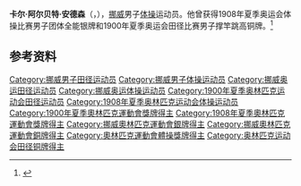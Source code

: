 {{NoteTA|G1=Sports}}
'''卡尔·阿尔贝特·安德森'''（{{lang-no|Carl Albert Andersen}}，{{bd|1876年|8月15日|1951年|9月28日}}），[[挪威|挪威]]男子[[体操|体操]]运动员。他曾获得1908年夏季奥运会体操比赛男子团体全能银牌和1900年夏季奥运会田径比赛男子撑竿跳高铜牌。<ref>{{Cite web|title=Carl Albert ANDERSEN|url=https://www.olympic.org/carl-albert-andersen|accessdate=2021-03-21|work=International Olympic Committee|archive-date=2021-04-26|archive-url=https://web.archive.org/web/20210426172902/https://www.olympic.org/carl-albert-andersen|dead-url=no}}</ref>

== 参考资料 ==
{{reflist}}

{{Authority control}}
{{DEFAULTSORT:Andersen, Carl Albert}}
[[Category:挪威男子田径运动员|Category:挪威男子田径运动员]]
[[Category:挪威男子体操运动员|Category:挪威男子体操运动员]]
[[Category:挪威奥运田径运动员|Category:挪威奥运田径运动员]]
[[Category:挪威奥运体操运动员|Category:挪威奥运体操运动员]]
[[Category:1900年夏季奥林匹克运动会田径运动员|Category:1900年夏季奥林匹克运动会田径运动员]]
[[Category:1908年夏季奥林匹克运动会体操运动员|Category:1908年夏季奥林匹克运动会体操运动员]]
[[Category:1900年夏季奧林匹克運動會獎牌得主|Category:1900年夏季奧林匹克運動會獎牌得主]]
[[Category:1908年夏季奧林匹克運動會獎牌得主|Category:1908年夏季奧林匹克運動會獎牌得主]]
[[Category:挪威奧林匹克運動會銀牌得主|Category:挪威奧林匹克運動會銀牌得主]]
[[Category:挪威奧林匹克運動會銅牌得主|Category:挪威奧林匹克運動會銅牌得主]]
[[Category:奧林匹克運動會體操獎牌得主|Category:奧林匹克運動會體操獎牌得主]]
[[Category:奥林匹克运动会田径铜牌得主|Category:奥林匹克运动会田径铜牌得主]]